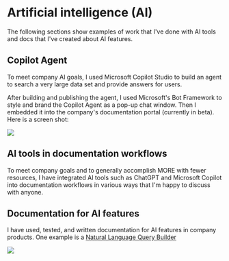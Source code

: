 # Artificial intelligence (AI)

The following sections show examples of work that I\'ve done with AI
tools and docs that I\'ve created about AI features.

## Copilot Agent

To meet company AI goals, I used Microsoft Copilot Studio to build an
agent to search a very large data set and provide answers for users.

After building and publishing the agent, I used Microsoft\'s Bot
Framework to style and brand the Copilot Agent as a pop-up chat window.
Then I embedded it into the company\'s documentation portal (currently
in beta). Here is a screen shot:

![](./AiAgentPopUp2.png)

## AI tools in documentation workflows

To meet company goals and to generally accomplish MORE with fewer
resources, I have integrated AI tools such as ChatGPT and Microsoft
Copilot into documentation workflows in various ways that I\'m happy to
discuss with anyone.

## Documentation for AI features

I have used, tested, and written documentation for AI features in
company products. One example is a [Natural Language Query
Builder](https://documentation.lakesidesoftware.com/en/Content/NaturalLanguageQueries/NLQ01Landing.htm)

![](./NlqExample.png)